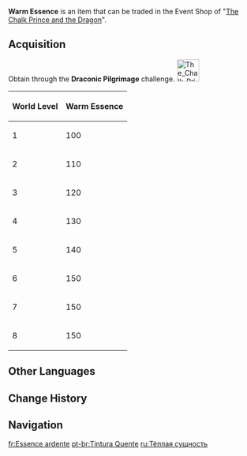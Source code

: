 {{Item Infobox
|id           = 000112
|image        = Item Warm Essence.png
|type         = Event Items
|group        = Event Currencies
|event        = The Chalk Prince and the Dragon
|eventNote    = Act III
|quality      = 3
|description  = A collection of vital energy that exudes a gentle warmth. Can be exchanged for precious treasure during the event "[[The Chalk Prince and the Dragon]]."
|source1      = In [[The Chalk Prince and the Dragon]] event Act III.
}}
{{See also|Glimmering Essence|Miraculous Essence}}
'''Warm Essence''' is an item that can be traded in the Event Shop of "[[The Chalk Prince and the Dragon]]".

==Acquisition==
Obtain {{Item|Warm Essence|30}} through the '''Draconic Pilgrimage''' challenge. [[File:The Chalk Prince and the Dragon Draconic Pilgrimage Icon.png|45px|alt=Draconic Pilgrimage icon]]
{| class="wikitable align-center"
|+
!World Level !! Warm Essence
|-
|1||100
|-
|2||110
|-
|3||120
|-
|4||130
|-
|5||140
|-
|6||150
|-
|7||150
|-
|8||150
|}

==Other Languages==
{{Other Languages
|en      = Warm Essence
|zhs     = 温暖精粹
|zhs_rm  = Wēnnuǎn Jīngcuì
|zht     = 溫暖精粹
|zht_rm  = Wēnnuǎn Jīngcuì
|zh_tl   = Warm Fragment
|ja      = 温暖エッセンス
|ja_rm   = Ondan Essensu
|ja_tl   = Warm Essence
|ko      = 따뜻한 정수
|ko_tl   = Warm Essence
|es      = Esencia cálida
|es_tl   = Warm Essence
|fr      = Essence ardente
|fr_tl   = Burning Essence
|ru      = Тёплая сущность
|ru_tl   = Warm Essence
|th      = Warm Essence
|vi      = Tinh Túy Ấm Áp
|vi_tl   = 
|de      = Wärmetinktur
|de_tl   = Thermal Tincture
|id      = Warm Essence
|pt      = Tintura Quente
|pt_tl   = 
}}

==Change History==
{{Change History|1.2}}

==Navigation==
{{Precious Navbox|Currency}}

[[fr:Essence ardente]]
[[pt-br:Tintura Quente]]
[[ru:Тёплая сущность]]